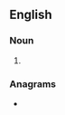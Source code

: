 ==English==

===Noun===
{{head|en|noun form}}

# {{plural of|en|wellbore}}

===Anagrams===
* {{anagrams|en|a=beellorsw|bellowers|borewells|rebellows}}